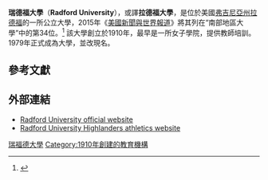 {{not|布拉德福德大學}}
{{Infobox university
|name            = Radford University
|image_name      = Radford University RU Logo.svg
|image_size      = 146px
|established     = 1910年
|type            = [[公立大學|公立大學]] 
|endowment       = US $5700萬（2014年）<ref>{{cite web | title = Radford University Foundation, Independent Auditors Report | publisher = Dixon Hughes Goodman LLP | url = http://www.radford.edu/content/dam/departments/administrative/foundation/pub-docs/June302014Audit%20FINAL.pdf | format = PDF | accessdate = 2015-02-10 | deadurl = yes | archiveurl = https://web.archive.org/web/20150211015530/http://www.radford.edu/content/dam/departments/administrative/foundation/pub-docs/June302014Audit%20FINAL.pdf | archivedate = 2015-02-11 }}</ref> 
|president       = Brian Hemphill
|provost         = Joseph Scartelli
|city            =  [[拉德福_(維吉尼亞州)|拉德福]] 
|state           = [[弗吉尼亞州|弗吉尼亞州]] 
|country         = [[美國|美國]]
|faculty         = 444
|students        = 9,798
|undergrad       = 8,885
|postgrad        = 913
|doctoral        = 128
|campus          = {{convert|191|acre|km2}}
|colors          =紅色和白色<br />{{color box|#C60C30}} {{color box|white}} 
|nickname        = Highlanders
|mascot          = The Highlander
|athletics       = [[NCAA|NCAA]] Division I, [[Big_South_Conference|Big South Conference]]
|website         = [http://www.radford.edu/ www.radford.edu]
|logo=  
}}

'''瑞德福大學'''（'''Radford University'''），或譯'''拉德福大學'''，是位於美國[[弗吉尼亞州|弗吉尼亞州]][[拉德福_(維吉尼亞州)|拉德福]]的一所公立大學，2015年《[[美國新聞與世界報道|美國新聞與世界報道]]》將其列在“南部地區大學”中的第34位。<ref name="USnews">{{cite web|title=Radford University|url=http://colleges.usnews.rankingsandreviews.com/best-colleges/radford-university-3732|publisher=[[美國新聞與世界報道|美國新聞與世界報道]]|accessdate=2015-04-27|archive-date=2016-09-28|archive-url=https://web.archive.org/web/20160928124259/http://colleges.usnews.rankingsandreviews.com/best-colleges/radford-university-3732|dead-url=no}}</ref> 該大學創立於1910年，最早是一所女子學院，提供教師培訓。1979年正式成為大學，並改現名。

==參考文獻==
{{Reflist}}

==外部連結==
{{commons category|Radford University}}
*[http://www.radford.edu/ Radford University official website] {{Wayback|url=http://www.radford.edu/ |date=20210419050701 }}
*[http://www.ruhighlanders.com/ Radford University Highlanders athletics website] {{Wayback|url=http://www.ruhighlanders.com/ |date=20210419154545 }}

{{弗吉尼亞州的學院和大學}}

{{Coord|37.138274|N|80.551222|W|source:placeopedia|display=title}}
[[Category:瑞福德大學|]]
[[Category:1910年創建的教育機構|Category:1910年創建的教育機構]]